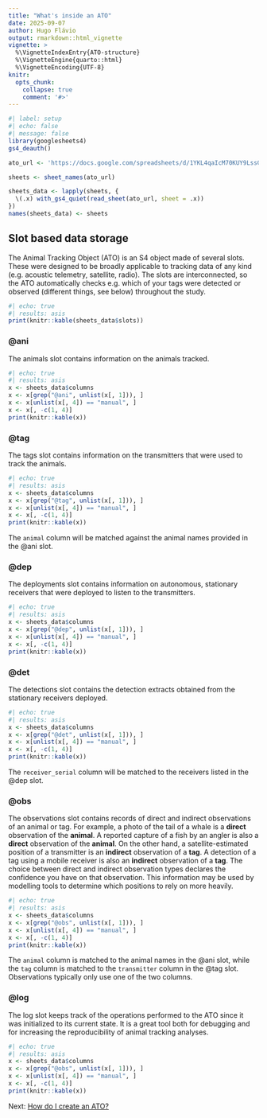 ```yaml
---
title: "What's inside an ATO"
date: 2025-09-07
author: Hugo Flávio
output: rmarkdown::html_vignette
vignette: >
  %\VignetteIndexEntry{ATO-structure}
  %\VignetteEngine{quarto::html}
  %\VignetteEncoding{UTF-8}
knitr:
  opts_chunk: 
    collapse: true
    comment: '#>'
---
```


```r
#| label: setup
#| echo: false
#| message: false
library(googlesheets4)
gs4_deauth()

ato_url <- 'https://docs.google.com/spreadsheets/d/1YKL4qaIcM70KUY9LssGDrd0aKtEecHlCv1XotF2EJfY/'

sheets <- sheet_names(ato_url)

sheets_data <- lapply(sheets, {
  \(.x) with_gs4_quiet(read_sheet(ato_url, sheet = .x))
})
names(sheets_data) <- sheets
```

## Slot based data storage

The Animal Tracking Object (ATO) is an S4 object made of several slots. These were designed to be broadly applicable to tracking data of any kind (e.g. acoustic telemetry, satellite, radio). The slots are interconnected, so the ATO automatically checks e.g. which of your tags were detected or observed (different things, see below) throughout the study.

```r
#| echo: true
#| results: asis
print(knitr::kable(sheets_data$slots))
```

### @ani

The animals slot contains information on the animals tracked.

```r
#| echo: true
#| results: asis
x <- sheets_data$columns
x <- x[grep("@ani", unlist(x[, 1])), ]
x <- x[unlist(x[, 4]) == "manual", ]
x <- x[, -c(1, 4)]
print(knitr::kable(x))
```

### @tag

The tags slot contains information on the transmitters that were used to track the animals. 

```r
#| echo: true
#| results: asis
x <- sheets_data$columns
x <- x[grep("@tag", unlist(x[, 1])), ]
x <- x[unlist(x[, 4]) == "manual", ]
x <- x[, -c(1, 4)]
print(knitr::kable(x))
```

The `animal` column will be matched against the animal names provided in the @ani slot.

### @dep

The deployments slot contains information on autonomous, stationary receivers that were deployed to listen to the transmitters.

```r
#| echo: true
#| results: asis
x <- sheets_data$columns
x <- x[grep("@dep", unlist(x[, 1])), ]
x <- x[unlist(x[, 4]) == "manual", ]
x <- x[, -c(1, 4)]
print(knitr::kable(x))
```

### @det

The detections slot contains the detection extracts obtained from the stationary receivers deployed.

```r
#| echo: true
#| results: asis
x <- sheets_data$columns
x <- x[grep("@det", unlist(x[, 1])), ]
x <- x[unlist(x[, 4]) == "manual", ]
x <- x[, -c(1, 4)]
print(knitr::kable(x))
```

The `receiver_serial` column will be matched to the receivers listed in the @dep slot.

### @obs

The observations slot contains records of direct and indirect observations of an animal or tag. For example, a photo of the tail of a whale is a **direct** observation of the **animal**. A reported capture of a fish by an angler is also a **direct** observation of the **animal**. On the other hand, a satellite-estimated position of a transmitter is an **indirect** observation of a **tag**. A detection of a tag using a mobile receiver is also an **indirect** observation of a **tag**. The choice between direct and indirect observation types declares the confidence you have on that observation. This information may be used by modelling tools to determine which positions to rely on more heavily.

```r
#| echo: true
#| results: asis
x <- sheets_data$columns
x <- x[grep("@obs", unlist(x[, 1])), ]
x <- x[unlist(x[, 4]) == "manual", ]
x <- x[, -c(1, 4)]
print(knitr::kable(x))
```

The `animal` column is matched to the animal names in the @ani slot, while the `tag` column is matched to the `transmitter` column in the @tag slot. Observations typically only use one of the two columns.

### @log

The log slot keeps track of the operations performed to the ATO since it was initialized to its current state. It is a great tool both for debugging and for increasing the reproducibility of animal tracking analyses.

```r
#| echo: true
#| results: asis
x <- sheets_data$columns
x <- x[grep("@obs", unlist(x[, 1])), ]
x <- x[unlist(x[, 4]) == "manual", ]
x <- x[, -c(1, 4)]
print(knitr::kable(x))
```

Next: [How do I create an ATO?](https://ato.trackyverse.org/articles/creating-ATO.html)

